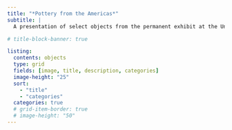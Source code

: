 ```yaml
---
title: "*Pottery from the Americas*"
subtitle: |
  A presentation of select objects from the permanent exhibit at the University Museum.

# title-block-banner: true

listing:
  contents: objects
  type: grid
  fields: [image, title, description, categories]
  image-height: "25"
  sort:
    - "title"
    - "categories"
  categories: true
  # grid-item-border: true
  # image-height: "50"
---
```



